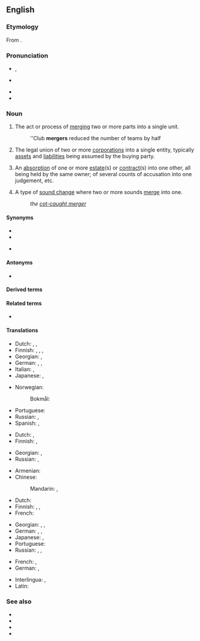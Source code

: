==English==
{{wikipedia}}

===Etymology===
From {{suffix|en|merge|er|id2=action noun}}.

===Pronunciation===
* {{a|GA}} {{enPR|mûrʹjər}}, {{IPA|/ˈmɝdʒɚ/|lang=en}}
* {{a|RP}} {{IPA|/ˈmɜːdʒə/|lang=en}}
* {{rhymes|ɜː(ɹ)dʒə(ɹ)|lang=en}}
* {{hyphenation|merg|er|lang=en}}

===Noun===
{{en-noun}}

# The act or process of [[merge|merging]] two or more parts into a single unit.
#: ''Club '''mergers''' reduced the number of teams by half
# {{lb|en|economics}} The legal union of two or more [[corporation]]s into a single entity, typically [[asset]]s and [[liability|liabilities]] being assumed by the buying party.
# {{lb|en|legal}} An [[absorption]] of one or more [[estate]](s) or [[contract]](s) into one other, all being held by the same owner; of several counts of accusation into one judgement, etc.
# {{lb|en|phonology}} A type of [[sound change]] where two or more sounds [[merge]] into one.
#: ''the [[cot-caught merger]]''

====Synonyms====
* {{l|en|combination}}
* {{l|en|fusion}}
* {{sense|linguistics}} {{l|en|phonemic merger}}

====Antonyms====
* {{l|en|division}}

====Derived terms====
{{der3|lang=en
|cot-caught merger
|low back merger
|phonemic merger
|pin-pen merger
|wine-whine merger
|megamerger
|demerger
|premerger
|postmerger
|antimerger
|nonmerger
|father-bother merger
|multimerger
|Mary-marry-merry merger
|mirror-nearer merger
|hurry-furry merger
|horse-hoarse merger
|mergerless
|pour-poor merger}}

====Related terms====
* {{l|en|mergence}}

====Translations====
{{trans-top|the act or process of merging}}
* Dutch: {{t|nl|samensmelting|f}}, {{t|nl|versmelting}}, {{t+|nl|fusie|f}}
* Finnish: {{t+|fi|yhdistyminen}}, {{t|fi|yhteensulautuminen}}, {{t+|fi|sulautuminen}}, {{t|fi|sulauttaminen}}
* Georgian: {{t|ka|შერწყმა}}, {{t|ka|გაერთიანება}}
* German: {{t|de|Verschmelzung|f}}, {{t|de|Fusion|f}}, {{t|de|Zusammenfügung|f}}
* Italian: {{t+|it|fusione|f}}, {{t+|it|unione|f}}
* Japanese: {{t+|ja|合併|tr=がっぺい, gappei|sc=Jpan}}, {{t+|ja|統合|tr=とうごう, tōgō|sc=Jpan}}
{{trans-mid}}
* Norwegian:
*: Bokmål: {{t|nb|sammenslåing|m|f}}
* Portuguese: {{t+|pt|fusão|f}}
* Russian: {{t+|ru|слия́ние|n}}, {{t+|ru|поглоще́ние|n}} {{qualifier|takeover, absorption}}
* Spanish: {{t+|es|fusión|f}}, {{t+|es|unión|f}}
{{trans-bottom}}

{{trans-top|an absorption into one estate, contract etc.}}
* Dutch: {{t|nl|opslorping}}, {{t|nl|amalgamatie|f}}
* Finnish: {{t+|fi|sulautuminen}}, {{t+|fi|sulautuma}}
{{trans-mid}}
* Georgian: {{t|ka|შთანთქმა}}, {{t|ka|შერწყმა}}
* Russian: {{t+|ru|слия́ние|n}}, {{t+|ru|поглоще́ние|n}} {{qualifier|takeover, absorption}}
{{trans-bottom}}

{{trans-see|type of sound change merging two or more sounds|phonemic merger}}

{{trans-top|the legal union of two or more corporations}}
* Armenian: {{t+|hy|միաձուլում|sc=Armn}}
* Chinese:
*: Mandarin: {{t+|cmn|合併|sc=Hani}}, {{t+|cmn|合并|tr=hébìng|sc=Hani}}
* Dutch: {{t+|nl|fusie|f}}
* Finnish: {{t+|fi|fuusio}}, {{t+|fi|yritysfuusio}}, {{t+|fi|sulautuminen}}
* French: {{t+|fr|fusion|f}}
{{trans-mid}}
* Georgian: {{t|ka|შერწყმა}}, {{t|ka|შეერთება}}, {{t|ka|გაერთიანება}}
* German: {{t+|de|Fusion|f}}, {{t|de|Firmenzusammenschluss|m}}, {{t+|de|Zusammenschluss|m}}
* Japanese: {{t+|ja|合併|tr=がっぺい, gappei|sc=Jpan}}, {{t+|ja|統合|tr=とうごう, tōgō|sc=Jpan}}
* Portuguese: {{t+|pt|fusão|f}}
* Russian: {{t+|ru|слия́ние|n}}, {{t+|ru|поглоще́ние|n}} {{qualifier|takeover, absorption}}, {{t+|ru|объедине́ние|n}}
{{trans-bottom}}

{{checktrans-top}}
* French: {{t+check|fr|union}}, {{t+check|fr|absorption}}
* German: {{t+check|de|Zusammenschluss|m}}, {{t+check|de|Fusion|f}}
{{trans-mid}}
* Interlingua: {{t-check|ia|fusion}}, {{t-check|ia|fusionamento}}
* Latin: {{t-check|la|fusio|f}}
{{trans-bottom}}

===See also===
* {{l|en|alliance}}
* {{l|en|buyout}}
* {{l|en|sellout}}
* {{l|en|takeover}}